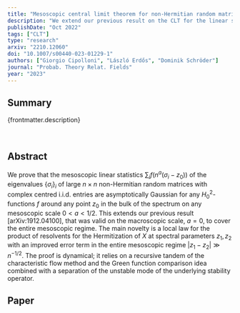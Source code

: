 ```yaml
---
title: "Mesoscopic central limit theorem for non-Hermitian random matrices"
description: "We extend our previous result on the CLT for the linear statistics of IID random matrices to the entire mesoscopic regime."
publishDate: "Oct 2022"
tags: ["CLT"]
type: "research"
arxiv: "2210.12060"
doi: "10.1007/s00440-023-01229-1"
authors: ["Giorgio Cipolloni", "László Erdős", "Dominik Schröder"]
journal: "Probab. Theory Relat. Fields"
year: "2023"
---
```


## Summary

{frontmatter.description}

<br />

## Abstract

We prove that the mesoscopic linear statistics $\sum_i f(n^a(\sigma_i-z_0))$ of the eigenvalues $\{\sigma_i\}_i$ of large $n\times n$ non-Hermitian random matrices with complex centred i.i.d. entries are asymptotically Gaussian for any $H^{2}_0$-functions $f$ around any point $z_0$ in the bulk of the spectrum on any mesoscopic scale $0<a<1/2$. This extends our previous result [arXiv:1912.04100], that was valid on the macroscopic scale, $a=0$, to cover the entire mesoscopic regime. The main novelty is a local law for the product of resolvents for the Hermitization of $X$ at spectral parameters $z_1, z_2$ with an improved error term in the entire mesoscopic regime $|z_1-z_2|\gg n^{-1/2}$. The proof is dynamical; it relies on a recursive tandem of the characteristic flow method and the Green function comparison idea combined with a separation of the unstable mode of the underlying stability operator.

## Paper

